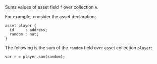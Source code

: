 Sums values of asset field `f` over collection `A`.

For example, consider the asset declaration:
```archetype
asset player {
  id     : address;
  random : nat;
}
```

The following is the sum of the `random` field over asset collection `player`:
```archetype
var r = player.sum(random);
```